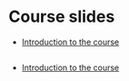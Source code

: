 # Course slides {#slides}

- [Introduction to the course](slides/introduction.html)

```r

```


- [Introduction to the course](slides/introduction.html)
